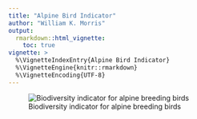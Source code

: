 ```yaml
---
title: "Alpine Bird Indicator"
author: "William K. Morris"
output: 
  rmarkdown::html_vignette:
    toc: true
vignette: >
  %\VignetteIndexEntry{Alpine Bird Indicator}
  %\VignetteEngine{knitr::rmarkdown}
  %\VignetteEncoding{UTF-8}
---
```


![Biodiversity indicator for alpine breeding birds](https://indicators.laji.fi/svg/mtb "Alpine Birds")
